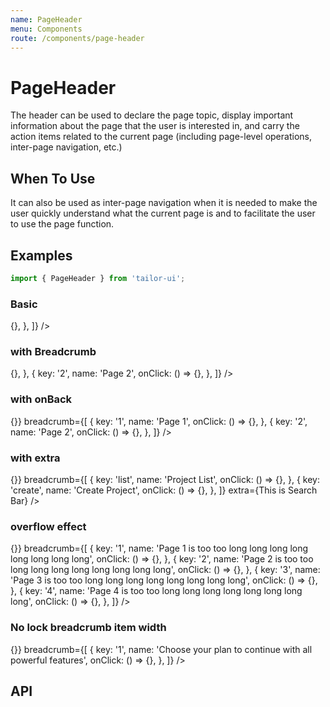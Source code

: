 ```yaml
---
name: PageHeader
menu: Components
route: /components/page-header
---
```



# PageHeader

The header can be used to declare the page topic, display important information about the page that the user is interested in, and carry the action items related to the current page (including page-level operations, inter-page navigation, etc.)

## When To Use

It can also be used as inter-page navigation when it is needed to make the user quickly understand what the current page is and to facilitate the user to use the page function.

## Examples

```js
import { PageHeader } from 'tailor-ui';
```

### Basic

<Playground>
  <Box boxShadow="xl">
    <PageHeader
      title="Project Name"
      breadcrumb={[
        {
          key: 'dashboard',
          name: 'Dashboard',
          onClick: () => {},
        },
      ]}
    />
  </Box>
</Playground>

### with Breadcrumb

<Playground>
  <Box bg="light" boxShadow="xl">
    <PageHeader
      title="Project Name"
      breadcrumb={[
        {
          key: '1',
          name: 'Page 1',
          onClick: () => {},
        },
        {
          key: '2',
          name: 'Page 2',
          onClick: () => {},
        },
      ]}
    />
  </Box>
</Playground>

### with onBack

<Playground>
  <Box bg="light" boxShadow="xl">
    <PageHeader
      title="Project Name"
      onBack={() => {}}
      breadcrumb={[
        {
          key: '1',
          name: 'Page 1',
          onClick: () => {},
        },
        {
          key: '2',
          name: 'Page 2',
          onClick: () => {},
        },
      ]}
    />
  </Box>
</Playground>

### with extra

<Playground>
  <Box bg="light" boxShadow="xl">
    <PageHeader
      onBack={() => {}}
      breadcrumb={[
        {
          key: 'list',
          name: 'Project List',
          onClick: () => {},
        },
        {
          key: 'create',
          name: 'Create Project',
          onClick: () => {},
        },
      ]}
      extra={<Box bg="gray200">This is Search Bar</Box>}
    />
  </Box>
</Playground>

### overflow effect

<Playground>
  <Box bg=" light" boxShadow="xl">
    <PageHeader
      title="Project Name is too long long long long long long long long"
      onBack={() => {}}
      breadcrumb={[
        {
          key: '1',
          name: 'Page 1 is too too long long long long long long long long',
          onClick: () => {},
        },
        {
          key: '2',
          name: 'Page 2 is too too long long long long long long long long',
          onClick: () => {},
        },
        {
          key: '3',
          name: 'Page 3 is too too long long long long long long long long',
          onClick: () => {},
        },
        {
          key: '4',
          name: 'Page 4 is too too long long long long long long long long',
          onClick: () => {},
        },
      ]}
    />
  </Box>
</Playground>

### No lock breadcrumb item width

<Playground>
  <Box bg="light" boxShadow="xl">
    <PageHeader
      title="Project Name"
      onBack={() => {}}
      breadcrumb={[
        {
          key: '1',
          name: 'Choose your plan to continue with all powerful features',
          onClick: () => {},
        },
      ]}
    />
  </Box>
</Playground>

## API

<PropsTable of={PageHeader} />
